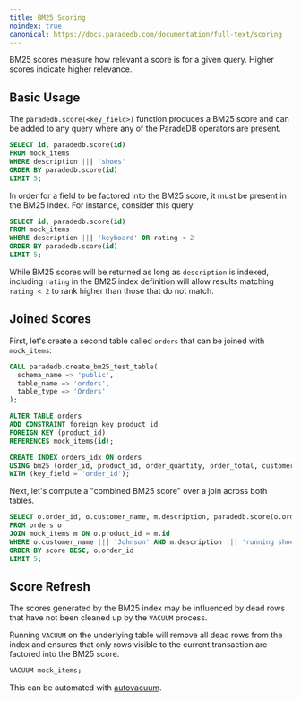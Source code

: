 ```yaml
---
title: BM25 Scoring
noindex: true
canonical: https://docs.paradedb.com/documentation/full-text/scoring
---
```


BM25 scores measure how relevant a score is for a given query. Higher scores indicate higher relevance.

## Basic Usage

The `paradedb.score(<key_field>)` function produces a BM25 score and can be added to any query where any of the ParadeDB operators are present.

```sql
SELECT id, paradedb.score(id)
FROM mock_items
WHERE description ||| 'shoes'
ORDER BY paradedb.score(id)
LIMIT 5;
```

In order for a field to be factored into the BM25 score, it must be present in the BM25 index. For instance,
consider this query:

```sql
SELECT id, paradedb.score(id)
FROM mock_items
WHERE description ||| 'keyboard' OR rating < 2
ORDER BY paradedb.score(id)
LIMIT 5;
```

While BM25 scores will be returned as long as `description` is indexed, including `rating` in the BM25 index definition will allow results matching
`rating < 2` to rank higher than those that do not match.

## Joined Scores

First, let's create a second table called `orders` that can be joined with `mock_items`:

```sql
CALL paradedb.create_bm25_test_table(
  schema_name => 'public',
  table_name => 'orders',
  table_type => 'Orders'
);

ALTER TABLE orders
ADD CONSTRAINT foreign_key_product_id
FOREIGN KEY (product_id)
REFERENCES mock_items(id);

CREATE INDEX orders_idx ON orders
USING bm25 (order_id, product_id, order_quantity, order_total, customer_name)
WITH (key_field = 'order_id');
```

Next, let's compute a "combined BM25 score" over a join across both tables.

```sql
SELECT o.order_id, o.customer_name, m.description, paradedb.score(o.order_id) + paradedb.score(m.id) as score
FROM orders o
JOIN mock_items m ON o.product_id = m.id
WHERE o.customer_name ||| 'Johnson' AND m.description ||| 'running shoes'
ORDER BY score DESC, o.order_id
LIMIT 5;
```

## Score Refresh

The scores generated by the BM25 index may be influenced by dead rows that have not been cleaned up by the `VACUUM` process.

Running `VACUUM` on the underlying table will remove all dead rows from the index and ensures that only rows visible to the current
transaction are factored into the BM25 score.

```sql
VACUUM mock_items;
```

This can be automated with [autovacuum](/documentation/configuration#autovacuum).
